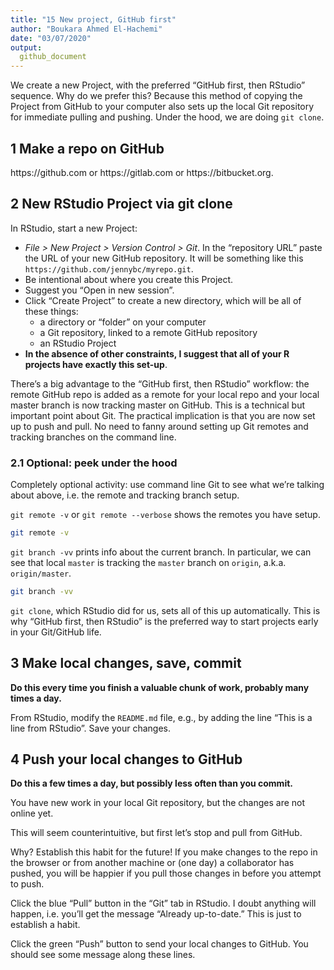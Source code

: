 ```yaml
---
title: "15 New project, GitHub first"
author: "Boukara Ahmed El-Hachemi"
date: "03/07/2020"
output: 
  github_document
---
```


We create a new Project, with the preferred “GitHub first, then RStudio” sequence. Why do we prefer this? Because this method of copying the Project from GitHub to your computer also sets up the local Git repository for immediate pulling and pushing. Under the hood, we are doing `git clone`.  

## 1 Make a repo on GitHub

https://github.com or https://gitlab.com or https://bitbucket.org.

## 2 New RStudio Project via git clone

In RStudio, start a new Project:

* *File > New Project > Version Control > Git*. In the “repository URL” paste the URL of your new GitHub repository. It will be something like this `https://github.com/jennybc/myrepo.git`.  
* Be intentional about where you create this Project.  
* Suggest you “Open in new session”.  
* Click “Create Project” to create a new directory, which will be all of these things:  
  * a directory or “folder” on your computer   
  * a Git repository, linked to a remote GitHub repository  
  * an RStudio Project  
* **In the absence of other constraints, I suggest that all of your R projects have exactly this set-up**.  

There’s a big advantage to the “GitHub first, then RStudio” workflow: the remote GitHub repo is added as a remote for your local repo and your local master branch is now tracking master on GitHub. This is a technical but important point about Git. The practical implication is that you are now set up to push and pull. No need to fanny around setting up Git remotes and tracking branches on the command line.  

### 2.1 Optional: peek under the hood

Completely optional activity: use command line Git to see what we’re talking about above, i.e. the remote and tracking branch setup.  

`git remote -v` or `git remote --verbose` shows the remotes you have setup.   

```bash
git remote -v
```

`git branch -vv` prints info about the current branch. In particular, we can see that local `master` is tracking the `master` branch on `origin`, a.k.a. `origin/master`.   

```bash
git branch -vv
```

`git clone`, which RStudio did for us, sets all of this up automatically. This is why “GitHub first, then RStudio” is the preferred way to start projects early in your Git/GitHub life.   

## 3 Make local changes, save, commit

**Do this every time you finish a valuable chunk of work, probably many times a day.**  

From RStudio, modify the `README.md` file, e.g., by adding the line “This is a line from RStudio”. Save your changes.    

## 4 Push your local changes to GitHub

**Do this a few times a day, but possibly less often than you commit.**    

You have new work in your local Git repository, but the changes are not online yet.

This will seem counterintuitive, but first let’s stop and pull from GitHub.

Why? Establish this habit for the future! If you make changes to the repo in the browser or from another machine or (one day) a collaborator has pushed, you will be happier if you pull those changes in before you attempt to push.

Click the blue “Pull” button in the “Git” tab in RStudio. I doubt anything will happen, i.e. you’ll get the message “Already up-to-date.” This is just to establish a habit.

Click the green “Push” button to send your local changes to GitHub. You should see some message along these lines.






